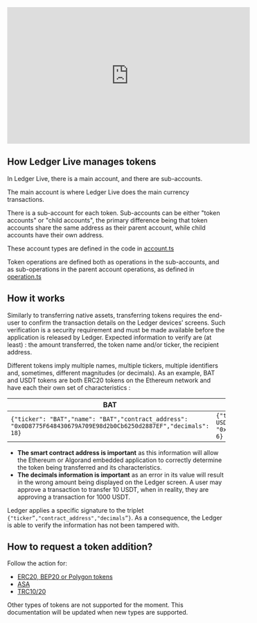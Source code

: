 
<iframe width="560" height="315" src="https://www.youtube-nocookie.com/embed/DLkn6R63FKY" title="YouTube video player" frameborder="0" 
allow="accelerometer; autoplay; clipboard-write; encrypted-media; gyroscope; picture-in-picture" allowfullscreen></iframe>

## How Ledger Live manages tokens

In Ledger Live, there is a main account, and there are sub-accounts. 

The main account is where Ledger Live does the main currency transactions.

There is a sub-account for each token. Sub-accounts can be either "token accounts" or "child accounts", the primary difference being that token accounts share the same address as their parent account, while child accounts have their own address.

These account types are defined in the code in [account.ts](https://github.com/LedgerHQ/ledger-live/blob/develop/libs/ledgerjs/packages/types-live/src/account.ts)

Token operations are defined both as operations in the sub-accounts, and as sub-operations in the parent account operations, as defined in [operation.ts](https://github.com/LedgerHQ/ledger-live/blob/5f15da174652ebc39ec8f07a0671ab265317214c/libs/ledgerjs/packages/types-live/src/operation.ts#L91)

## How it works

Similarly to transferring native assets, transferring tokens requires the end-user to confirm the transaction details on the Ledger devices’ screens. Such verification is a security requirement and must be made available before the application is released by Ledger. Expected information to verify are (at least) : the amount transferred, the token name and/or ticker, the recipient address.

Different tokens imply multiple names, multiple tickers, multiple identifiers and, sometimes, different magnitudes (or decimals). As an example, BAT and USDT tokens are both ERC20 tokens on the Ethereum network and have each their own set of characteristics :

|     BAT       |     USDT     |
|---------------|--------------|
| `{"ticker": "BAT","name": "BAT","contract_address": "0x0D8775F648430679A709E98d2b0Cb6250d2887EF","decimals": 18}` | `{"ticker": "USDT","name": "Tether USDT","contract_address": "0xdAC17F958D2ee523a2206206994597C13D831ec7","decimals": 6}` |

<Callout type="warning" emoji="⚠️">
    <ul>
        <li><b>The smart contract address is important</b> as this information will allow the Ethereum or Algorand embedded application to correctly determine the token being transferred and its characteristics.</li>
        <li><b>The decimals information is important</b> as an error in its value will result in the wrong amount being displayed on the Ledger screen. A user may approve a transaction to transfer 10 USDT, when in reality, they are approving a transaction for 1000 USDT.</li>
    </ul>
</Callout>

Ledger applies a specific signature to the triplet `{"ticker”,"contract_address","decimals”}`. As a consequence, the Ledger is able to verify the information has not been tampered with.


## How to request a token addition?

Follow the action for:
- [ERC20, BEP20 or Polygon tokens](../erc20-bep20/)
- [ASA](../asa/) 
- [TRC10/20](../trc/)

Other types of tokens are not supported for the moment. This documentation will be updated when new types are supported.

